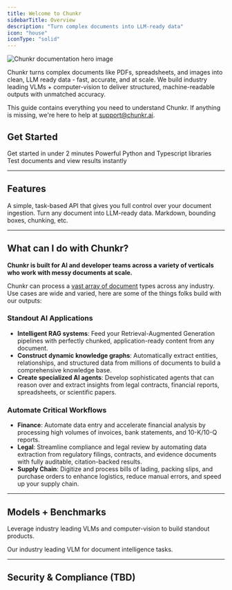 ```yaml
---
title: Welcome to Chunkr
sidebarTitle: Overview
description: "Turn complex documents into LLM-ready data"
icon: "house"
iconType: "solid"
---
```


<Frame>
  <img src="/assets/frame.jpg" alt="Chunkr documentation hero image" />
</Frame>

Chunkr turns complex documents like PDFs, spreadsheets, and images into clean, LLM ready data - fast, accurate, and at scale.
We build industry leading VLMs + computer-vision to deliver structured, machine-readable outputs with unmatched accuracy.

This guide contains everything you need to understand Chunkr. If anything is missing,
we're here to help at support@chunkr.ai.

## Get Started

<CardGroup>
  <Card title="Quickstart" href="/docs/get-started/quickstart" icon="bolt">
    Get started in under 2 minutes
  </Card>
  <Card title="API Reference/SDKs" href="/api-references/tasks/create-task" icon="rocket">
    Powerful Python and Typescript libraries
  </Card>
  <Card title="Playground" href="/docs/get-started/playground" icon="browser">
    Test documents and view results instantly
  </Card>
</CardGroup>

---

## Features

<CardGroup>
  <Card title="Task System" href="/docs/task-system/overview" icon="upload">
    A simple, task-based API that gives you full control over your document
    ingestion.
  </Card>
  <Card title="Parse" href="/docs/parse/overview" icon="crop-simple">
    Turn any document into LLM-ready data. Markdown, bounding boxes, chunking,
    etc.
  </Card>
</CardGroup>

---

## What can I do with Chunkr?

<b>Chunkr is built for AI and developer teams across a variety of verticals who work with messy documents at scale.</b>

Chunkr can process a [vast array of document](/docs/task-system/file-types) types across any industry. Use cases are wide and varied, here are some of the things folks build with our outputs: 

### Standout AI Applications

- **Intelligent RAG systems**: Feed your Retrieval-Augmented Generation pipelines with perfectly chunked, application-ready content from any document.
- **Construct dynamic knowledge graphs**: Automatically extract entities, relationships, and structured data from millions of documents to build a comprehensive knowledge base.
- **Create specialized AI agents**: Develop sophisticated agents that can reason over and extract insights from legal contracts, financial reports, spreadsheets, or scientific papers.

### Automate Critical Workflows

- **Finance**: Automate data entry and accelerate financial analysis by processing high volumes of invoices, bank statements, and 10-K/10-Q reports.
- **Legal**: Streamline compliance and legal review by automating data extraction from regulatory filings, contracts, and evidence documents with fully auditable, citation-backed results.
- **Supply Chain**: Digitize and process bills of lading, packing slips, and purchase orders to enhance logistics, reduce manual errors, and speed up your supply chain.

---

## Models + Benchmarks

Leverage industry leading VLMs and computer-vision to build standout products.

<CardGroup>
  <Card title="chunkr-parse-1" href="/docs/models/chunkr-parse-1" icon="robot">
    Our industry leading VLM for document intelligence tasks.
  </Card>
</CardGroup>

---

## Security & Compliance (TBD)
